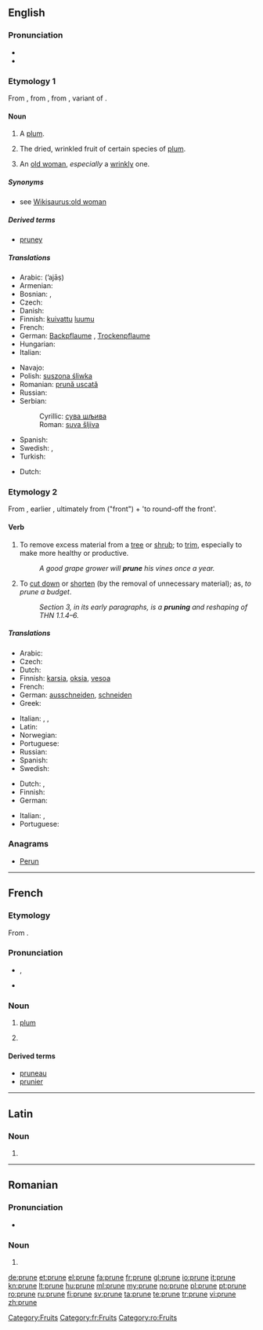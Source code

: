 ==English==
{{wikipedia}}

===Pronunciation===
* {{IPA|/pruːn/}}
* {{rhymes|uːn}}

===Etymology 1===
From {{etyl|fro}} {{term|prune|lang=fro}}, from {{etyl|la}} {{term|prunum|prūnum|lang=la}}, from {{etyl|grc}} {{term|sc=polytonic|προῦνον|tr=prounon|lang=grc}}, variant of {{term|sc=polytonic|προῦμνον|tr=proumnon||plum|lang=grc}}.

====Noun====
{{en-noun}}

# {{obsolete}} A [[plum]].
# The dried, wrinkled fruit of certain species of [[plum]].
# {{slang}} An [[old woman]], ''especially'' a [[wrinkly]] one.

=====Synonyms=====
* see [[Wikisaurus:old woman]]

=====Derived terms=====
* [[pruney]]

=====Translations=====
{{trans-see|plum}}

{{trans-top|dried plum}}
* Arabic: {{Arab|[[أجاص]]}} (’ajāṣ)
* Armenian: {{t|hy|սալորաչիր|tr=saloračir}}
* Bosnian: {{t-|bs|suha šljiva|f}}, {{t-|bs|suva šljiva|f}}
* Czech: {{t-|cs|sušená švestka|f}}
* Danish: {{t|da|sveske|c}}
* Finnish: [[kuivattu]] [[luumu]]
* French: {{t+|fr|pruneau|m}}
* German: [[Backpflaume]] {{f}}, [[Trockenpflaume]] {{f}}
* Hungarian: {{t|hu|aszalt szilva}}
* Italian: {{t-|it|prugna secca|f}}
{{trans-mid}}
* Navajo: {{tø|nv|chʼil naʼatłʼoʼiitsoh}}
* Polish: [[suszona śliwka]] {{f}}
* Romanian: [[prună uscată]] {{f}}
* Russian: {{t+|ru|чернослив}}
* Serbian:
*: Cyrillic: [[сува шљива#Serbian|сува шљива]] {{f}}
*: Roman: [[suva šljiva#Serbian|suva šljiva]] {{f}}
* Spanish: {{t-|es|ciruela pasa|f}}
* Swedish: {{t-|sv|katrinplommon|n}}, {{t|sv|sviskon|n}}
* Turkish: {{t|tr|kuru erik}}
{{trans-bottom}}

{{trans-top|old woman}}
* Dutch: {{t+|nl|besje|n}}
{{trans-mid}}
{{trans-bottom}}

===Etymology 2===
From {{etyl|fro}} {{term|proignier||to trim the feathers with the beak|lang=fro}}, earlier {{term|prooignier|lang=fro}}, ultimately from {{etyl|la}} {{term|pro-|lang=la}} ("front") + {{term|rotundus||round|lang=la}} 'to round-off the front'.
{{rfe|gloss for pro-}}

====Verb====
{{en-verb|prun|ing}}

# {{transitive}} To remove excess material from a [[tree]] or [[shrub]]; to [[trim]], especially to make more healthy or productive.
#: ''A good grape grower will '''prune''' his vines once a year.''
# {{transitive|figuratively}} To [[cut down]] or [[shorten]] (by the removal of unnecessary material); as, ''to prune a budget''.
#: ''Section 3, in its early paragraphs, is a '''pruning''' and reshaping of THN 1.1.4–6.''

=====Translations=====
{{trans-top|trim a tree or shrub}}
* Arabic: {{t|ar|خوخ مجفف}}
* Czech: {{t-|cs|prořezat}}
* Dutch: {{t+|nl|snoeien}}
* Finnish: [[karsia]], [[oksia]], [[vesoa]]
* French: {{t+|fr|élaguer}}
* German: [[ausschneiden]], [[schneiden]]
* Greek: {{t+|el|κλαδεύω|tr=kladévo}}
{{trans-mid}}
* Italian: {{t+|it|potare}}, {{t+|it|ridurre}}, {{t-|it|sfoltire}}
* Latin: {{t-|la|pampino|alt=pampinō}}
* Norwegian: {{t|no|beskjære}}
* Portuguese: {{t-|pt|podar}}
* Russian: {{t|ru|прореживать|tr=proregivat}}
* Spanish: {{t-|es|podar}}
* Swedish: {{t+|sv|ansa}}
{{trans-bottom}}

{{trans-top|(figuratively) cut down or shorten}}
* Dutch: {{t|nl|inkorten}}, {{t+|nl|snoeien}}
* Finnish: {{t-|fi|karsia}}
* German: {{t+|de|beschneiden}}
{{trans-mid}}
* Italian: {{t+|it|accorciare}}, {{t+|it|ridurre}}
* Portuguese: {{t-|pt|podar}}
{{trans-bottom}}

===Anagrams===
* [[Perun#English|Perun]]

[[Category:Fruits]]

----

==French==
{{wikipedia|lang=fr|dab=prune}}

===Etymology===
From {{etyl|la|fr}} {{term|pruna|lang=la}}.

===Pronunciation===
* {{IPA|/pʀyn/|lang=fr}}, {{SAMPA|/pRyn/}}
* {{audio|Fr-prune.ogg|audio}}

===Noun===
{{fr-noun|f}}

# [[plum]]
# {{slang}} {{l|en|ticket|gloss=traffic citation}}

====Derived terms====
* [[pruneau]]
* [[prunier]]

[[Category:fr:Fruits]]

----

==Latin==

===Noun===
{{la-noun-form|prūne}}

# {{inflection of|prunus|prūnus|voc|s|lang=la}}

----

==Romanian==

===Pronunciation===
* {{IPA|/ˈpru.ne/|lang=ro}}

===Noun===
{{infl|ro|plural}}

# {{plural of|prună|lang=ro}}

[[Category:ro:Fruits]]

[[de:prune]]
[[et:prune]]
[[el:prune]]
[[fa:prune]]
[[fr:prune]]
[[gl:prune]]
[[io:prune]]
[[it:prune]]
[[kn:prune]]
[[lt:prune]]
[[hu:prune]]
[[ml:prune]]
[[my:prune]]
[[no:prune]]
[[pl:prune]]
[[pt:prune]]
[[ro:prune]]
[[ru:prune]]
[[fi:prune]]
[[sv:prune]]
[[ta:prune]]
[[te:prune]]
[[tr:prune]]
[[vi:prune]]
[[zh:prune]]